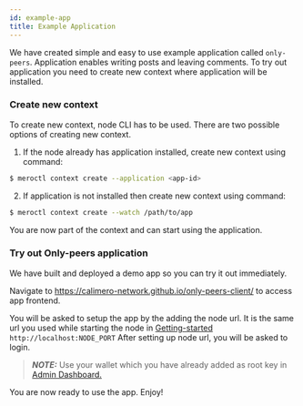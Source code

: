 ```yaml
---
id: example-app
title: Example Application
---
```


We have created simple and easy to use example application called `only-peers`.
Application enables writing posts and leaving comments. To try out application
you need to create new context where application will be installed.

### Create new context

To create new context, node CLI has to be used.
There are two possible options of creating new context.

1. If the node already has application installed, create new context using command:

```bash title="Terminal"
$ meroctl context create --application <app-id>
```

2. If application is not installed then create new context using command:

```bash title="Terminal"
$ meroctl context create --watch /path/to/app
```

You are now part of the context and can start using the application.

<!-- If you want others to join your context, follow instruction in [Invite To Context](./04-invite-to-context.mdx). -->

### Try out Only-peers application

We have built and deployed a demo app so you can try it out immediately.

Navigate to https://calimero-network.github.io/only-peers-client/ to access app
frontend.

You will be asked to setup the app by the adding the node url. It is the same
url you used while starting the node in [Getting-started](./01-setup.mdx)
`http://localhost:NODE_PORT` After setting up node url, you will be asked to
login.

> **_NOTE:_** Use your wallet which you have already added as root key in
> [Admin Dashboard. ](./02-admin-dashboard.mdx)

You are now ready to use the app. Enjoy!
